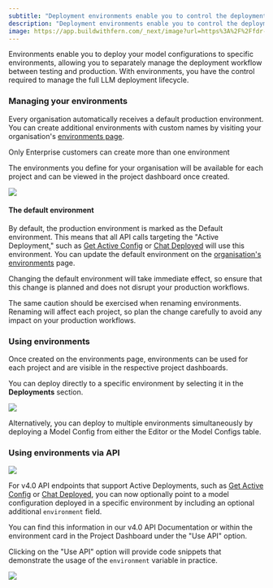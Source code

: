 ```yaml
---
subtitle: "Deployment environments enable you to control the deployment lifecycle of your Prompts and other files between development and production environments."
description: "Deployment environments enable you to control the deployment lifecycle of your Prompts and other files between development and production environments."
image: https://app.buildwithfern.com/_next/image?url=https%3A%2F%2Ffdr-prod-docs-files-public.s3.amazonaws.com%2Fhttps%3A%2F%2Fhumanloop.docs.buildwithfern.com%2F2024-05-31T20%3A04%3A53.218Z%2Fassets%2Fimages%2Feba7b10-small-SCR-20230515-phdb.png&w=3840&q=75
---
```


Environments enable you to deploy your model configurations to specific environments, allowing you to separately manage the deployment workflow between testing and production. With environments, you have the control required to manage the full LLM deployment lifecycle.

### Managing your environments

Every organisation automatically receives a default production environment. You can create additional environments with custom names by visiting your organisation's [environments page](https://app.humanloop.com/account/environments).

<Warning>
  Only Enterprise customers can create more than one environment
</Warning>

The environments you define for your organisation will be available for each project and can be viewed in the project dashboard once created.

![](../../assets/images/0197f5b-Screenshot_2023-06-28_at_00.15.32.png)

#### The default environment

By default, the production environment is marked as the Default environment. This means that all API calls targeting the "Active Deployment," such as [Get Active Config](/doc/reference/projects_getactiveconfig) or [Chat Deployed](/api-reference/chats/createdeployed) will use this environment. You can update the default environment on the [organisation's environments](https://app.humanloop.com/account/environments) page.

<Warning>
  Changing the default environment will take immediate effect, so ensure that
  this change is planned and does not disrupt your production workflows.
</Warning>

The same caution should be exercised when renaming environments. Renaming will affect each project, so plan the change carefully to avoid any impact on your production workflows.

### Using environments

Once created on the environments page, environments can be used for each project and are visible in the respective project dashboards.

You can deploy directly to a specific environment by selecting it in the **Deployments** section.

![](../../assets/images/68854e6-Screenshot_2023-06-28_at_00.20.52.png)

Alternatively, you can deploy to multiple environments simultaneously by deploying a Model Config from either the Editor or the Model Configs table.

### Using environments via API

![](../../assets/images/35cd1d2-Screenshot_2023-06-28_at_00.21.45.png)

For v4.0 API endpoints that support Active Deployments, such as [Get Active Config](/api-reference/projects/getactiveconfig) or [Chat Deployed](/api-reference/chats/createdeployed), you can now optionally point to a model configuration deployed in a specific environment by including an optional additional `environment` field.

You can find this information in our v4.0 API Documentation or within the environment card in the Project Dashboard under the "Use API" option.

Clicking on the "Use API" option will provide code snippets that demonstrate the usage of the `environment` variable in practice.

![](../../assets/images/f7d0aff-Screenshot_2023-06-28_at_00.04.13.png)
